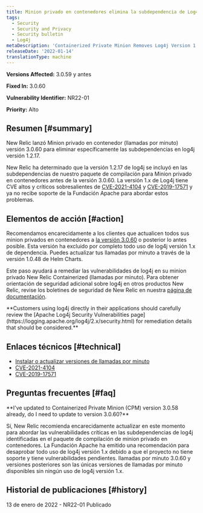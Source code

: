 ```yaml
---
title: Minion privado en contenedores elimina la subdependencia de Log4j versión 1.2.17
tags:
  - Security
  - Security and Privacy
  - Security bulletin
  - Log4j
metaDescription: 'Containerized Private Minion Removes Log4j Version 1.2.17 subdependency, Security Bulletin NR22-01'
releaseDate: '2022-01-14'
translationType: machine
---
```


<DNT>**Versions Affected:**</DNT> 3.0.59 y antes

<DNT>**Fixed In:**</DNT> 3.0.60

<DNT>**Vulnerability Identifier:**</DNT> NR22-01

<DNT>**Priority:**</DNT> Alto

## Resumen [#summary]

New Relic lanzó Minion privado en contenedor (llamadas por minuto) versión 3.0.60 para eliminar específicamente las subdependencias en log4j versión 1.2.17.

New Relic ha determinado que la versión 1.2.17 de log4j se incluyó en las subdependencias de nuestro paquete de compilación para Minion privado en contenedores antes de la versión 3.0.60. La versión 1.x de Log4j tiene CVE altos y críticos sobresalientes de [CVE-2021-4104](https://nvd.nist.gov/vuln/detail/CVE-2021-4104) y [CVE-2019-17571](https://nvd.nist.gov/vuln/detail/CVE-2019-17571) y ya no recibe soporte de la Fundación Apache para abordar estos problemas.

## Elementos de acción [#action]

Recomendamos encarecidamente a los clientes que actualicen todos sus minion privados en contenedores a [la versión 3.0.60](/docs/release-notes/synthetics-release-notes/containerized-private-minions-release-notes/containerized-private-minion-cpm-3060) o posterior lo antes posible. Esta versión ha excluido por completo todo uso de log4j versión 1.x de dependencia. Puedes actualizar tus llamadas por minuto a través de la versión 1.0.48 de Helm Charts.

Este paso ayudará a remediar las vulnerabilidades de log4j en su minion privado New Relic Containerized (llamadas por minuto). Para obtener orientación de seguridad adicional sobre log4j en otros productos New Relic, revise los boletines de seguridad de New Relic en nuestra [página de documentación](/docs/security/security-privacy/information-security/security-bulletins/).

<DNT>
  **Customers using log4j directly in their applications should carefully review the [Apache Log4j Security Vulnerabilities page](https://logging.apache.org/log4j/2.x/security.html) for remediation details that should be considered.**
</DNT>

## Enlaces técnicos [#technical]

* [Instalar o actualizar versiones de llamadas por minuto](/docs/synthetics/synthetic-monitoring/private-locations/install-containerized-private-minions-cpms/#install)
* [CVE-2021-4104](https://nvd.nist.gov/vuln/detail/CVE-2021-4104)
* [CVE-2019-17571](https://nvd.nist.gov/vuln/detail/CVE-2019-17571)

## Preguntas frecuentes [#faq]

<DNT>
  **I've updated to Containerized Private Minion (CPM) version 3.0.58 already, do I need to update to version 3.0.60?**
</DNT>

Sí, New Relic recomienda encarecidamente actualizar en este momento para abordar las vulnerabilidades críticas en las subdependencias de log4j identificadas en el paquete de compilación de minion privado en contenedores. La Fundación Apache ha emitido una recomendación para desaprobar todo uso de log4j versión 1.x debido a que el proyecto no tiene soporte y tiene vulnerabilidades pendientes. llamadas por minuto 3.0.60 y versiones posteriores son las únicas versiones de llamadas por minuto disponibles sin ningún uso de log4j versión 1.x.

## Historial de publicaciones [#history]

13 de enero de 2022 - NR22-01 Publicado
